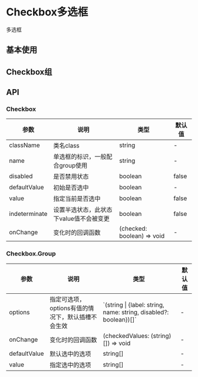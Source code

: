 

<Meta of={CheckboxStories}/>

# Checkbox多选框
多选框

## 基本使用
<Canvas of={CheckboxStories.Checkbox}/>
<Controls of={CheckboxStories.Checkbox}/>

## Checkbox组
<Canvas of={CheckboxStories.Group}/>
<Controls of={CheckboxStories.Group}/>

## API

### Checkbox
<table className="api-table">
    <thead>
    <tr>
        <th>参数</th>
        <th>说明</th>
        <th>类型</th>
        <th>默认值</th>
    </tr>
    </thead>
    <tbody>
    <tr>
        <td>className</td>
        <td>类名class</td>
        <td>string</td>
        <td>-</td>
    </tr>
    <tr>
        <td>name</td>
        <td>单选框的标识，一般配合group使用</td>
        <td>string</td>
        <td>-</td>
    </tr>
    <tr>
        <td>disabled</td>
        <td>是否禁用状态</td>
        <td>boolean</td>
        <td>false</td>
    </tr>
    <tr>
        <td>defaultValue</td>
        <td>初始是否选中</td>
        <td>boolean</td>
        <td>-</td>
    </tr>
    <tr>
        <td>value</td>
        <td>指定当前是否选中</td>
        <td>boolean</td>
        <td>false</td>
    </tr>
    <tr>
        <td>indeterminate</td>
        <td>设置半选状态，此状态下value值不会被变更</td>
        <td>boolean</td>
        <td>false</td>
    </tr>
    <tr>
        <td>onChange</td>
        <td>变化时的回调函数</td>
        <td>(checked: boolean) => void</td>
        <td>-</td>
    </tr>
    </tbody>
</table>

### Checkbox.Group
<table className="api-table">
    <thead>
    <tr>
        <th>参数</th>
        <th>说明</th>
        <th>类型</th>
        <th>默认值</th>
    </tr>
    </thead>
    <tbody>
    <tr>
        <td>options</td>
        <td>指定可选项，options有值的情况下，默认插槽不会生效</td>
        <td>`(string | {label: string, name: string, disabled?: boolean})[]`</td>
        <td>-</td>
    </tr>
    <tr>
        <td>onChange</td>
        <td>变化时的回调函数</td>
        <td>(checkedValues: (string)[]) => void</td>
        <td>-</td>
    </tr>
    <tr>
        <td>defaultValue</td>
        <td>默认选中的选项</td>
        <td>string[]</td>
        <td>-</td>
    </tr>
    <tr>
        <td>value</td>
        <td>指定选中的选项</td>
        <td>string[]</td>
        <td>-</td>
    </tr>
    </tbody>
</table>
